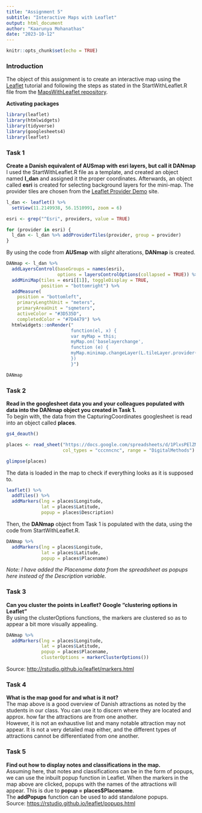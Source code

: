 ```yaml
---
title: "Assignment 5"
subtitle: "Interactive Maps with Leaflet"
output: html_document
author: "Kaarunya Mohanathas"
date: "2023-10-12"
---
```


```r
knitr::opts_chunk$set(echo = TRUE)
```

### Introduction
The object of this assignment is to create an interactive map using the <a href="https://github.com/Digital-Methods-HASS/MapsWithLeaflet">Leaflet</a> tutorial and following the steps as stated in the StartWithLeaflet.R file from the <a href="https://github.com/Digital-Methods-HASS/MapsWithLeaflet/tree/main">MapsWithLeaflet repository</a>.

**Activating packages**
```r
library(leaflet)
library(htmlwidgets)
library(tidyverse)
library(googlesheets4)
library(leaflet)
```

### Task 1
**Create a Danish equivalent of AUSmap with esri layers, but call it DANmap**</br>
I used the StartWithLeaflet.R file as a template, and created an object named **l_dan** and assigned it the proper coordinates. Afterwards, an object called **esri** is created for selecting background layers for the mini-map. The provider tiles are chosen from the <a href="https://leaflet-extras.github.io/leaflet-providers/preview/">Leaflet Provider Demo</a> site.

```r
l_dan <- leaflet() %>%
  setView(11.2149938, 56.1510991, zoom = 6)

esri <- grep("^Esri", providers, value = TRUE)

for (provider in esri) {
  l_dan <- l_dan %>% addProviderTiles(provider, group = provider)
}
```

By using the code from **AUSmap** with *slight* alterations, **DANmap** is created.

```r
DANmap <- l_dan %>%
  addLayersControl(baseGroups = names(esri),
                   options = layersControlOptions(collapsed = TRUE)) %>%
  addMiniMap(tiles = esri[[1]], toggleDisplay = TRUE,
             position = "bottomright") %>%
  addMeasure(
    position = "bottomleft",
    primaryLengthUnit = "meters",
    primaryAreaUnit = "sqmeters",
    activeColor = "#3D535D",
    completedColor = "#7D4479") %>% 
  htmlwidgets::onRender("
                        function(el, x) {
                        var myMap = this;
                        myMap.on('baselayerchange',
                        function (e) {
                        myMap.minimap.changeLayer(L.tileLayer.provider(e.name));
                        })
                        }")

DANmap
```

### Task 2
**Read in the googlesheet data you and your colleagues populated with data into the DANmap object you created in Task 1.**</br>
To begin with, the data from the CapturingCoordinates googlesheet is read into an object called **places**. 
```r
gs4_deauth()

places <- read_sheet("https://docs.google.com/spreadsheets/d/1PlxsPElZML8LZKyXbqdAYeQCDIvDps2McZx1cTVWSzI/edit#gid=124710918",
                     col_types = "cccnncnc", range = "DigitalMethods")

glimpse(places)
```
The data is loaded in the map to check if everything looks as it is supposed to.
```r
leaflet() %>% 
  addTiles() %>% 
  addMarkers(lng = places$Longitude, 
             lat = places$Latitude,
             popup = places$Description)
```

Then, the **DANmap** object from Task 1 is populated with the data, using the code from StartWithLeaflet.R.
```r
DANmap %>% 
  addMarkers(lng = places$Longitude, 
             lat = places$Latitude,
             popup = places$Placename)
```

*Note: I have added the Placename data from the spreadsheet as popups here instead of the Description variable.*

### Task 3
**Can you cluster the points in Leaflet? Google "clustering options in Leaflet"**</br>
By using the clusterOptions functions, the markers are clustered so as to appear a bit more visually appealing.
```r
DANmap %>% 
  addMarkers(lng = places$Longitude, 
             lat = places$Latitude,
             popup = places$Placename,
             clusterOptions = markerClusterOptions())
```

Source: <http://rstudio.github.io/leaflet/markers.html>

### Task 4
**What is the map good for and what is it not?**</br>
The map above is a good overview of Danish attractions as noted by the students in our class. You can use it to discern where they are located and approx. how far the attractions are from one another.</br>
However, it is not an exhaustive list and many notable attraction may not appear. It is not a very detailed map either, and the different types of attractions cannot be differentiated from one another.</br>

### Task 5
**Find out how to display notes and classifications in the map.**</br>
Assuming here, that notes and classifications can be in the form of popups, we can use the inbuilt popup function in Leaflet.
When the markers in the map above are clicked, popups with the names of the attractions will appear. This is due to **popup = places$Placename**.</br>
The **addPopups** function can be used to add standalone popups.</br>
Source: <https://rstudio.github.io/leaflet/popups.html>
